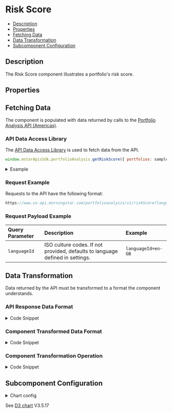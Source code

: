 
<Meta title="RiskScore" component={RiskScore} />

<style> {
  `
    details {
      padding: 10px;
      font-weight: bold;
      color: white;
      background: #3c3c3c;
    }
    summary {
      font-family: "Nunito Sans","San Francisco",BlinkMacSystemFont,"Segoe UI","Helvetica Neue",Helvetica,Arial,sans-serif;
      cursor: pointer;
    }
    .summary-text {
      padding-left: 5px;
      font-size: 15px;
    }
    .hide {
      opacity: 0;
    }
    .v-application--wrap {
        min-height: 100%
    }
  `}
  
</style>

# Risk Score

- [Description](#description)
- [Properties](#properties)
- [Fetching Data](#fetching-data)
- [Data Transformation](#data-transformation)
- [Subcomponent Configuration](#subcomponent-configuration)

## Description

The Risk Score component illustrates a portfolio's risk score.



<Canvas withSource="open" withToolbar>
  <Story id="components-riskscore--story-details"></Story>
</Canvas>

## Properties

<ArgsTable of={RiskScore} />

## Fetching Data

The component is populated with data returned by calls to the <a href={PORTFOLIO_ANALYSIS_AMERICAS_URL} target="_blank">Portfolio Analysis API (Americas)</a>.

<!-- 
- [API Data Access Library](#api-data-access-library)
- [Request Example](#request-example)
- [Request Payload Example](#request-payload-example)
-->

### API Data Access Library

The <a href={DATA_ACCESS_LIBRARY} target="_blank">API Data Access Library</a> is used to fetch data from the API.

``` javascript dark
window.mstarApisSdk.portfolioAnalysis.getRiskScore({ portfolios: samplePortfolio });
```

<details>
  <summary><span class="summary-text">Example</span></summary>

``` javascript dark
const samplePortfolio = [
    {
        name: 'US demo portfolio - weight',
        totalValue: 10000,
        currency: 'USD',
        holdings: [
            {
                securityId: 'FOUSA06OEZ',
                weight: 30,
            },
            {
                securityId: 'FOUSA06IVV',
                weight: 50,
            },
            {
                securityId: 'F00000T770',
                weight: 20,
            },
        ],
        benchmark: {
            type: 'Standard',
            holdings: [
                {
                    securityId: 'XIUSA0010V',
                    weight: 100,
                },
            ],
        },
    },
];

window.mstarApisSdk.portfolioAnalysis.getRiskScore({ portfolios: samplePortfolio });

```
</details>

### Request Example

Requests to the API have the following format:

```javascript dark
https://www.us-api.morningstar.com/portfolioanalysis/v1/riskScore?langcult={{languageId}}

```

### Request Payload Example

| Query Parameter | Description|Example |
| :----------- | :--------| :----------- | 
| `languageId` |	ISO culture codes. If not provided, defaults to language defined in settings. |`languageId=en-GB` |


## Data Transformation

Data returned by the API must be transformed to a format the component understands.
<!--
- [API Response Data Format](#api-response-data-format) 
- [Component Transformed Data Format](#component-transformed-data-format) 
- [Component Transformation Operation](#component-transformation-operation) 
-->

### API Response Data Format

<details>
  <summary><span class="summary-text">Code Snippet</span></summary>

```json dark
{
    "riskScore": [
        {
            "portfolioName": "US demo portfolio - weight",
            "portfolioRiskScore": 122.52514387989147,
            "portfolioAlignmentScore": 24.535489481591917,
            "portfolioRsquared": 0.840970300308755,
            "isProxyUsedInRiskScore": false
        }
    ]
}
```
</details>

### Component Transformed Data Format

<details>
  <summary><span class="summary-text">Code Snippet</span></summary>

```javascript dark
123
```
</details>

### Component Transformation Operation

<details>
  <summary><span class="summary-text">Code Snippet</span></summary>

```javascript dark
    parsedModelData() {
        const portfolioRiskScore = this.modelData?.riskScore[0]?.portfolioRiskScore;
        return (portfolioRiskScore === null || portfolioRiskScore === undefined)
            ? null : Math.round(portfolioRiskScore);
    },
```
</details>

## Subcomponent Configuration

<details>
  <summary><span class="summary-text">Chart config</span></summary>

``` javascript dark
chartSettings: {
    arrowPoints: [-31, 31, -17, 28, -28, 17],
    baseColor: '#000000',
    benchmarkHoverArcWidth: 16,
    defaultModColors: {
        0: '#d2ddee',
        100: '#4975B9',
    },
    enableHoverAnimation: true,
    gaugeAnimation: {
        arrowEaseNormal: 'in-out',
        arrowEaseOutOfRange: 'bounce',
        comfortEase: 'in-out',
        enableComfortFadeIn: true,
    },
    gaugeStartAngle: -135,
    gaugeEndAngle: 135,
    innerCircleOuterRadius: 33,
    innerRadius: 52,
    markerColor: 'rgba(0, 0, 0, 0.62)',
    markerTextLetterWidth: 6,
    maxValue: 150,
    minValue: 0,
    modColors: {
        comfort: '#4975B9',
        nearComfort: '#C6D2E4',
        baseColor: '#E5E5E5',
    },
    offScaleColor: '#f5c400',
    offScaleMarkerWidth: 6,
    onLightGray: {
        modColors: {
            comfort: '#3062AE',
            nearComfort: '#A3B9DD',
            baseColor: '#CCCCCC',
        },
        markerColor: 'rgba(0, 0, 0, 0.76)',
    },
    outerRadius: 68,
    size: 160,
    transitionMs: {
        default: 500,
        comfortAnimationDelay: 0,
        comfortArc: 500,
        nearComfortArc: 500,
        markerText: 400,
        markerTextAppearsIn: 500,
        markerTextDisappearsIn: 200,
        warningIconAnimationOffsetDelay: 1.2,
    },
},
```
</details>

See [D3 chart](https://d3js.org/) V3.5.17